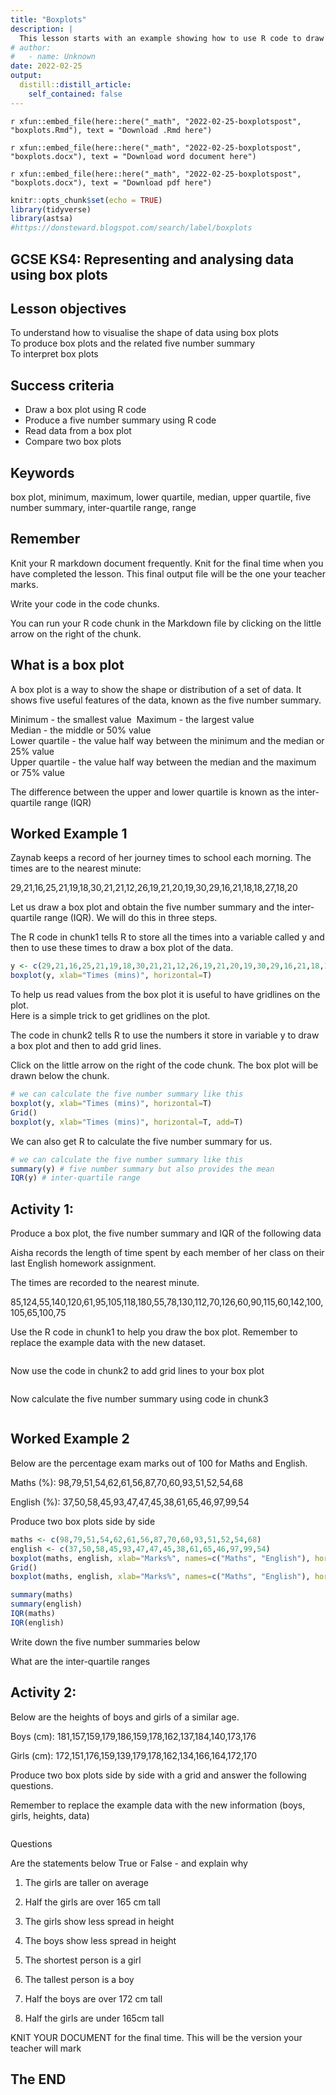 ```yaml
---
title: "Boxplots"
description: |
  This lesson starts with an example showing how to use R code to draw a box plot and calculate the 5 number summary followed by an activity where the student produces their own.
# author:
#   - name: Unknown
date: 2022-02-25
output:
  distill::distill_article:
    self_contained: false
---
```


`r xfun::embed_file(here::here("_math", "2022-02-25-boxplotspost", "boxplots.Rmd"), text = "Download .Rmd here")`

`r xfun::embed_file(here::here("_math", "2022-02-25-boxplotspost", "boxplots.docx"), text = "Download word document here")`

`r xfun::embed_file(here::here("_math", "2022-02-25-boxplotspost", "boxplots.docx"), text = "Download pdf here")`

```r
knitr::opts_chunk$set(echo = TRUE)
library(tidyverse)
library(astsa)
#https://donsteward.blogspot.com/search/label/boxplots
```

## GCSE KS4: Representing and analysing data using box plots


## Lesson objectives
To understand how to visualise the shape of data using box plots\
To produce box plots and the related five number summary\
To interpret box plots\


## Success criteria
* Draw a box plot using R code
* Produce a five number summary using R code
* Read data from a box plot
* Compare two box plots


## Keywords
box plot, 
minimum, maximum, lower quartile, median, upper quartile, five number summary, inter-quartile range, range

## Remember
Knit your R markdown document frequently.  Knit for the final time when you have completed the lesson.  This final output file will be the one your teacher marks.

Write your code in the code chunks.

You can run your R code chunk in the Markdown file by clicking on the little arrow on the right of the chunk.


## What is a box plot
A box plot is a way to show the shape or distribution of a set of data.
It shows five useful features of the data, known as the five number summary.

Minimum - the smallest value\ 
Maximum - the largest value\
Median - the middle or 50% value\
Lower quartile - the value half way between the minimum and the median or 25% value\
Upper quartile - the value half way between the median and the maximum or 75% value\

The difference between the upper and lower quartile is known as the inter-quartile range (IQR)

## Worked Example 1
Zaynab keeps a record of her journey times to school each morning. The times are to the nearest minute:

29,21,16,25,21,19,18,30,21,21,12,26,19,21,20,19,30,29,16,21,18,18,27,18,20

Let us draw a box plot and obtain the five number summary and the inter-quartile range (IQR).  We will do this in three steps.

The R code in chunk1 tells R to store all the times into a variable called y and then to use these times to draw a box plot of the data.

```r
y <- c(29,21,16,25,21,19,18,30,21,21,12,26,19,21,20,19,30,29,16,21,18,18,27,18,20)
boxplot(y, xlab="Times (mins)", horizontal=T)

```

To help us read values from the box plot it is useful to have gridlines on the plot.\
Here is a simple trick to get gridlines on the plot.

The code in chunk2 tells R to use the numbers it store in variable y to draw a box plot and then to add grid lines.

Click on the little arrow on the right of the code chunk.  The box plot will be drawn below the chunk.

```r
# we can calculate the five number summary like this
boxplot(y, xlab="Times (mins)", horizontal=T)
Grid()
boxplot(y, xlab="Times (mins)", horizontal=T, add=T)
```

We can also get R to calculate the five number summary for us.


```r
# we can calculate the five number summary like this
summary(y) # five number summary but also provides the mean
IQR(y) # inter-quartile range

```


## Activity 1:
Produce a box plot, the five number summary and IQR of the following data

Aisha records the length of time spent by each member of her class on their last English homework assignment.

The times are recorded to the nearest minute.

85,124,55,140,120,61,95,105,118,180,55,78,130,112,70,126,60,90,115,60,142,100,105,65,100,75


Use the R code in chunk1 to help you draw the box plot.  Remember to replace the example data with the new dataset.

```r

```

Now use the code in chunk2 to add grid lines to your box plot

```r

```

Now calculate the five number summary using code in chunk3

```r

```



## Worked Example 2
Below are the percentage exam marks out of 100 for Maths and English.

Maths (%):    98,79,51,54,62,61,56,87,70,60,93,51,52,54,68

English (%):  37,50,58,45,93,47,47,45,38,61,65,46,97,99,54

Produce two box plots side by side


```r
maths <- c(98,79,51,54,62,61,56,87,70,60,93,51,52,54,68)
english <- c(37,50,58,45,93,47,47,45,38,61,65,46,97,99,54)
boxplot(maths, english, xlab="Marks%", names=c("Maths", "English"), horizontal=T)
Grid()
boxplot(maths, english, xlab="Marks%", names=c("Maths", "English"), horizontal=T, add=T)

summary(maths)
summary(english)
IQR(maths)
IQR(english)

```
Write down the five number summaries below


What are the inter-quartile ranges



## Activity 2:

Below are the heights of boys and girls of a similar age.

Boys (cm):    181,157,159,179,186,159,178,162,137,184,140,173,176

Girls (cm):   172,151,176,159,139,179,178,162,134,166,164,172,170

Produce two box plots side by  side with a grid and answer the following questions.

Remember to replace the example data with the new information (boys, girls, heights, data)

```r



```

Questions


Are the statements below True or False - and explain why

1. The girls are taller on average


2. Half the girls are over 165 cm tall


3. The girls show less spread in height


4. The boys show less spread in height


5. The shortest person is a girl


6. The tallest person is a boy


7. Half the boys are over 172 cm tall


8. Half the girls are under 165cm tall


KNIT YOUR DOCUMENT for the final time.  This will be the version your teacher will mark

## The END

